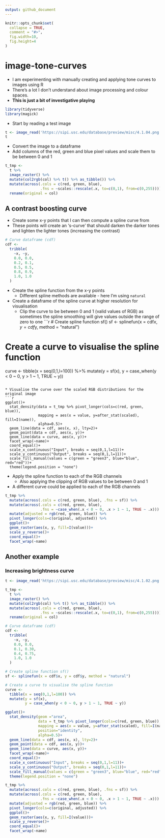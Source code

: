 ```yaml
---
output: github_document
---
```


<!-- README.md is generated from README.Rmd. Please edit that file -->

```r
knitr::opts_chunk$set(
  collapse = TRUE,
  comment = "#>",
  fig.width=10, 
  fig.height=4
)
```

# image-tone-curves

<!-- badges: start -->
<!-- badges: end -->

* I am experimenting with manually creating and applying tone curves to images using R
* There's a lot I don't understand about image processing and colour spaces. 
* **This is just a bit of investigative playing**

```r
library(tidyverse)
library(magick)
```

* Start by reading a test image
```r
t <- image_read('https://sipi.usc.edu/database/preview/misc/4.1.04.png')
t
```

* Convert the image to a dataframe
* Add columns of the red, green and blue pixel values and scale them to be between 0 and 1
```r
t_tmp <-
  t %>% 
  image_raster() %>% 
  mutate(col2rgb(col) %>% t() %>% as_tibble()) %>%
  mutate(across(.cols = c(red, green, blue), 
                .fns = ~scales::rescale(.x, to=c(0,1), from=c(0,255)))) %>% 
  rename(original = col)
```

## A contrast boosting curve
* Create some x-y points that I can then compute a spline curve from
* These points will create an 's-curve' that should darken the darker tones and lighten the lighter tones (increasing the contrast)
```r
# Curve dataframe (cdf)
cdf <- 
  tribble(
    ~x, ~y,
    0.0, 0.0,
    0.2, 0.1,
    0.5, 0.5,
    0.8, 0.9,
    1.0, 1.0
  )
```

* Create the spline function from the x-y points
  * Different spline methods are available - here I'm using `natural`
* Create a dataframe of the spline curve at higher resolution for visualisation
  * Clip the curve to be between 0 and 1 (valid values of RGB) as sometimes the spline smoothing will give values outside the range of zero to one
```r
# Create spline function sf()
sf <- splinefun(x = cdf$x, y = cdf$y, method = "natural")

# Create a curve to visualise the spline function
curve <- 
  tibble(x = seq(0,1,l=100)) %>% 
  mutate(y = sf(x),
         y = case_when(y < 0 ~ 0, y > 1 ~ 1, TRUE ~ y))
```

* Visualise the curve over the scaled RGB distributions for the original image
```r
ggplot()+
  stat_density(data = t_tmp %>% pivot_longer(cols=c(red, green, blue)),
               mapping = aes(x = value, y=after_stat(scaled), fill=I(name)),
               alpha=0.5)+
  geom_line(data = cdf, aes(x, x), lty=2)+
  geom_point(data = cdf, aes(x, y))+
  geom_line(data = curve, aes(x, y))+
  facet_wrap(~name)+
  coord_equal()+
  scale_x_continuous("Input", breaks = seq(0,1,l=11))+
  scale_y_continuous("Output", breaks = seq(0,1,l=11))+
  scale_fill_manual(values = c(green = "green3", blue="blue", red="red"))+
  theme(legend.position = "none")
```

* Apply the spline function to each of the RGB channels
  * Also applying the clipping of RGB values to be between 0 and 1
* A different curve could be applied to each of the RGB channels
```r
t_tmp %>%
  mutate(across(.cols = c(red, green, blue), .fns = sf)) %>%
  mutate(across(.cols = c(red, green, blue), 
                .fns = ~case_when(.x < 0 ~ 0, .x > 1 ~ 1, TRUE ~ .x))) %>%
  mutate(adjusted = rgb(red, green, blue)) %>%
  pivot_longer(cols=c(original, adjusted)) %>%
  ggplot()+
  geom_raster(aes(x, y, fill=I(value)))+
  scale_y_reverse()+
  coord_equal()+
  facet_wrap(~name)
```

## Another example
### Increasing brightness curve
```r
t <- image_read('https://sipi.usc.edu/database/preview/misc/4.1.02.png')

t_tmp <-
  t %>% 
  image_raster() %>% 
  mutate(col2rgb(col) %>% t() %>% as_tibble()) %>%
  mutate(across(.cols = c(red, green, blue), 
                .fns = ~scales::rescale(.x, to=c(0,1), from=c(0,255)))) %>% 
  rename(original = col)

# Curve dataframe (cdf)
cdf <- 
  tribble(
    ~x, ~y,
    0.0, 0.0,
    0.1, 0.30,
    0.4, 0.75,
    1.0, 1.0
  )

# Create spline function sf()
sf <- splinefun(x = cdf$x, y = cdf$y, method = "natural")

# Create a curve to visualise the spline function
curve <- 
  tibble(x = seq(0,1,l=100)) %>% 
  mutate(y = sf(x),
         y = case_when(y < 0 ~ 0, y > 1 ~ 1, TRUE ~ y))

ggplot()+
  stat_density(geom ="area",
               data = t_tmp %>% pivot_longer(cols=c(red, green, blue)),
               mapping = aes(x = value, y=after_stat(scaled), fill=I(name)),
               position="identity",
               alpha=0.5)+
  geom_line(data = cdf, aes(x, x), lty=2)+
  geom_point(data = cdf, aes(x, y))+
  geom_line(data = curve, aes(x, y))+
  facet_wrap(~name)+
  coord_equal()+
  scale_x_continuous("Input", breaks = seq(0,1,l=11))+
  scale_y_continuous("Output", breaks = seq(0,1,l=11))+
  scale_fill_manual(values = c(green = "green3", blue="blue", red="red"))+
  theme(legend.position = "none")

t_tmp %>%
  mutate(across(.cols = c(red, green, blue), .fns = sf)) %>%
  mutate(across(.cols = c(red, green, blue), 
                .fns = ~case_when(.x < 0 ~ 0, .x > 1 ~ 1, TRUE ~ .x))) %>%
  mutate(adjusted = rgb(red, green, blue)) %>%
  pivot_longer(cols=c(original, adjusted)) %>%
  ggplot()+
  geom_raster(aes(x, y, fill=I(value)))+
  scale_y_reverse()+
  coord_equal()+
  facet_wrap(~name)
```

